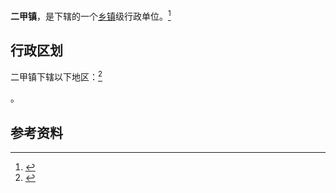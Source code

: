 {{中国乡级行政区|32/06/12/102/000}}

'''二甲镇'''，是{{PRC admin/fullname|32/06/12/102/000|3}}下辖的一个[[乡镇|乡镇]]级行政单位。<ref>{{PRC admin/ref sgc|{{PRC admin/parent|32/06/12/102/000}}}}</ref>

== 行政区划 ==

二甲镇下辖以下地区：<ref>{{PRC admin/ref sgc|32/06/12/102/000}}</ref>

{{PRC admin/children|32/06/12/102/000}}。

== 参考资料 ==

{{reflist}}

{{行政区划小作品}}
{{PRC admin/navcat|32/06/12/102/000}}